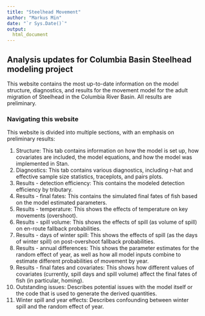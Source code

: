 ```yaml
---
title: "Steelhead Movement"
author: "Markus Min"
date: "`r Sys.Date()`"
output:
  html_document
---
```


## Analysis updates for Columbia Basin Steelhead modeling project

This website contains the most up-to-date information on the model structure, diagnostics, and results for the movement model for the adult migration of Steelhead in the Columbia River Basin. All results are preliminary.


### Navigating this website

This website is divided into multiple sections, with an emphasis on preliminary results:

1. Structure: This tab contains information on how the model is set up, how covariates are included, the model equations, and how the model was implemented in Stan.
2. Diagnostics: This tab contains various diagnostics, including r-hat and effective sample size statistics, traceplots, and pairs plots.
3. Results - detection efficiency: This contains the modeled detection efficiency by tributary.
4. Results - final fates: This contains the simulated final fates of fish based on the model estimated parameters.
5. Results - temperature: This shows the effects of temperature on key movements (overshoot).
6. Results - spill volume: This shows the effects of spill (as volume of spill) on en-route fallback probabilities.
7. Results - days of winter spill: This shows the effects of spill (as the days of winter spill) on post-overshoot fallback probabilities.
8. Results - annual differences: This shows the parameter estimates for the random effect of year, as well as how all model inputs combine to estimate different probabilities of movement by year.
9. Results - final fates and covariates: This shows how different values of covariates (currently, spill days and spill volume) affect the final fates of fish (in particular, homing).
10. Outstanding issues: Describes potential issues with the model itself or the code that is used to generate the derived quantities.
11. Winter spill and year effects: Describes confounding between winter spill and the random effect of year.

